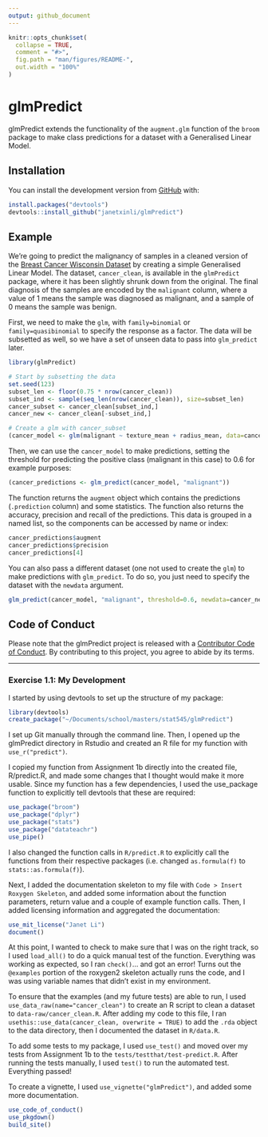 ```yaml
---
output: github_document
---
```


```r
knitr::opts_chunk$set(
  collapse = TRUE,
  comment = "#>",
  fig.path = "man/figures/README-",
  out.width = "100%"
)
```

# glmPredict

glmPredict extends the functionality of the `augment.glm` function of the `broom` package to make class predictions for a dataset with a Generalised Linear Model.

## Installation

You can install the development version from [GitHub](https://github.com/janetxinli/glmPredict) with:

```r
install.packages("devtools")
devtools::install_github("janetxinli/glmPredict")
```

## Example

We're going to predict the malignancy of samples in a cleaned version of the [Breast Cancer Wisconsin Dataset](https://archive.ics.uci.edu/ml/datasets/Breast+Cancer+Wisconsin+(Diagnostic)) by creating a simple Generalised Linear Model. The dataset, `cancer_clean`, is available in the `glmPredict` package, where it has been slightly shrunk down from the original. The final diagnosis of the samples are encoded by the `malignant` column, where a value of 1 means the sample was diagnosed as malignant, and a sample of 0 means the sample was benign.

First, we need to make the `glm`, with `family=binomial` or `family=quasibinomial` to specify the response as a factor. The data will be subsetted as well, so we have a set of unseen data to pass into `glm_predict` later.

```r
library(glmPredict)

# Start by subsetting the data
set.seed(123)
subset_len <- floor(0.75 * nrow(cancer_clean))
subset_ind <- sample(seq_len(nrow(cancer_clean)), size=subset_len)
cancer_subset <- cancer_clean[subset_ind,]
cancer_new <- cancer_clean[-subset_ind,]

# Create a glm with cancer_subset
(cancer_model <- glm(malignant ~ texture_mean + radius_mean, data=cancer_subset, family="binomial"))
```

Then, we can use the `cancer_model` to make predictions, setting the threshold for predicting the positive class (malignant in this case) to 0.6 for example purposes:

```r
(cancer_predictions <- glm_predict(cancer_model, "malignant"))
```

The function returns the `augment` object which contains the predictions (`.prediction` column) and some statistics. The function also returns the accuracy, precision and recall of the predictions. This data is grouped in a named list, so the components can be accessed by name or index:

```r
cancer_predictions$augment
cancer_predictions$precision
cancer_predictions[4]
```

You can also pass a different dataset (one not used to create the `glm`) to make predictions with `glm_predict`. To do so, you just need to specify the dataset with the `newdata` argument.

```r
glm_predict(cancer_model, "malignant", threshold=0.6, newdata=cancer_new)
```

## Code of Conduct

Please note that the glmPredict project is released with a [Contributor Code of Conduct](https://contributor-covenant.org/version/2/0/CODE_OF_CONDUCT.html). By contributing to this project, you agree to abide by its terms.

---

### Exercise 1.1: My Development

I started by using devtools to set up the structure of my package:
```r
library(devtools)
create_package("~/Documents/school/masters/stat545/glmPredict")
```

I set up Git manually through the command line. Then, I opened up the glmPredict directory in Rstudio and created an R file for my function with `use_r("predict")`.

I copied my function from Assignment 1b directly into the created file, R/predict.R, and made some changes that I thought would make it more usable. Since my function has a few dependencies, I used the use_package function to explicitly tell devtools that these are required:
```r
use_package("broom")
use_package("dplyr")
use_package("stats")
use_package("datateachr")
use_pipe()
```

I also changed the function calls in `R/predict.R` to explicitly call the functions from their respective packages (i.e. changed `as.formula(f)` to `stats::as.formula(f)`).

Next, I added the documentation skeleton to my file with `Code > Insert Roxygen Skeleton`, and added some information about the function parameters, return value and a couple of example function calls. Then, I added licensing information and aggregated the documentation:

```r
use_mit_license("Janet Li")
document()
```

At this point, I wanted to check to make sure that I was on the right track, so I used `load_all()` to do a quick manual test of the function. Everything was working as expected, so I ran `check()`... and got an error! Turns out the `@examples` portion of the roxygen2 skeleton actually runs the code, and I was using variable names that didn't exist in my environment.

To ensure that the examples (and my future tests) are able to run, I used `use_data_raw(name="cancer_clean")` to create an R script to clean a dataset to `data-raw/cancer_clean.R`. After adding my code to this file, I ran `usethis::use_data(cancer_clean, overwrite = TRUE)` to add the `.rda` object to the data directory, then I documented the dataset in `R/data.R`. 

To add some tests to my package, I used `use_test()` and moved over my tests from Assignment 1b to the `tests/testthat/test-predict.R`. After running the tests manually, I used `test()` to run the automated test. Everything passed!

To create a vignette, I used `use_vignette("glmPredict")`, and added some more documentation.

```r
use_code_of_conduct()
use_pkgdown()
build_site()
```
